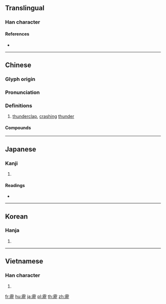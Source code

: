 {{character info/new}}
{{also|雳}}
==Translingual==

===Han character===
{{Han char|rn=173|rad=雨|as=16|sn=24|four=10211|canj=MBMHM|ids=⿱[[雨|⻗]][[歷]]}}

====References====
* {{Han ref|kx=1380.150|dkj=42523|dj=1889.260|hdz=64082.090|uh=9742|ud=38722|bh=C645|bd=50757}}

----

==Chinese==
{{zh-forms|s=雳}}

===Glyph origin===
{{Han etym}}

===Pronunciation===
{{zh-pron
|m=lì
|c=lik6,lik1
|mc=y
|oc=y
|ma=
|cat=n
}}

===Definitions===
{{zh-hanzi}}

# [[thunderclap]], [[crash]]ing [[thunder]]

====Compounds====
{{zh-der|霹靂}}

----

==Japanese==

===Kanji===
{{ja-kanji|grade=|rs=雨16}}

# {{defn|lang=ja|sort=雨16}}

====Readings====
* {{ja-readings|on=[[れき]] (reki), [[りゃく]] (ryaku)|kun=}}

----

==Korean==

===Hanja===
{{ko-hanja|hangeul=[[력]]>[[역]]|eumhun=|rv=ryeok>yeok|mr=ryŏk>yŏk|y=lyek>yek}}

# {{defn|lang=ko|sort=雨16}}

----

==Vietnamese==

===Han character===
{{vi-readings|rs=雨16|hanviet=rích}}

# {{defn|lang=vi|sort=雨16}}

[[fr:靂]]
[[hu:靂]]
[[ja:靂]]
[[pl:靂]]
[[th:靂]]
[[zh:靂]]